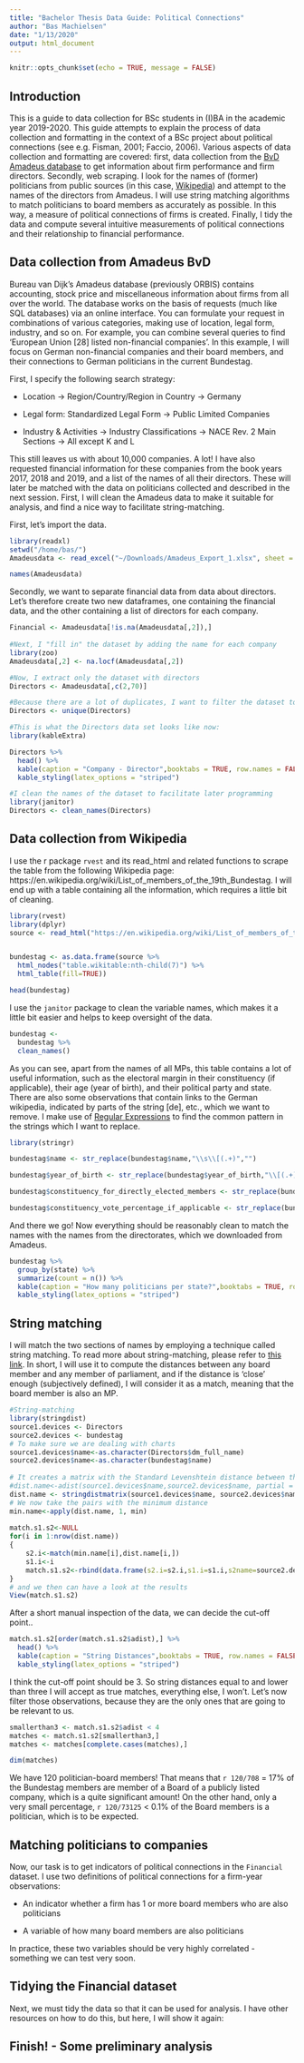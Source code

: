 ```yaml
---
title: "Bachelor Thesis Data Guide: Political Connections"
author: "Bas Machielsen"
date: "1/13/2020"
output: html_document
---
```


```r
knitr::opts_chunk$set(echo = TRUE, message = FALSE)
```

## Introduction

This is a guide to data collection for BSc students in (I)BA in the academic year 2019-2020. This guide attempts to explain the process of data collection and formatting in the context of a BSc project about political connections (see e.g. Fisman, 2001; Faccio, 2006). Various aspects of data collection and formatting are covered: first, data collection from the [BvD Amadeus database](https://amadeus.bvdinfo.com/version-2019919/home.serv?product=AmadeusNeo) to get information about firm performance and firm directors. Secondly, web scraping. I look for the names of (former) politicians from public sources (in this case, [Wikipedia](www.wikipedia.org)) and attempt to the names of the directors from Amadeus. I will use string matching algorithms to match politicians to board members as accurately as possible. In this way, a measure of political connections of firms is created. Finally, I tidy the data and compute several intuitive measurements of political connections and their relationship to financial performance. 


## Data collection from Amadeus BvD

Bureau van Dijk's Amadeus database (previously ORBIS) contains accounting, stock price and miscellaneous information about firms from all over the world. The database works on the basis of requests (much like SQL databases) via an online interface. You can formulate your request in combinations of various categories, making use of location, legal form, industry, and so on. For example, you can combine several queries to find 'European Union [28] listed non-financial companies'. In this example, I will focus on German non-financial companies and their board members, and their connections to German politicians in the current Bundestag. 

First, I specify the following search strategy:

- Location -> Region/Country/Region in Country -> Germany

- Legal form: Standardized Legal Form -> Public Limited Companies

- Industry & Activities -> Industry Classifications -> NACE Rev. 2 Main Sections -> All except K and L

This still leaves us with about 10,000 companies. A lot! I have also requested financial information for these companies from the book years 2017, 2018 and 2019, and a list of the names of all their directors. These will later be matched with the data on politicians collected and described in the next session. First, I will clean the Amadeus data to make it suitable for analysis, and find a nice way to facilitate string-matching. 

First, let's import the data. 

```r
library(readxl)
setwd("/home/bas/")
Amadeusdata <- read_excel("~/Downloads/Amadeus_Export_1.xlsx", sheet = "Results")

names(Amadeusdata)
```

Secondly, we want to separate financial data from data about directors. Let's therefore create two new dataframes, one containing the financial data, and the other containing a list of directors for each company. 

```r
Financial <- Amadeusdata[!is.na(Amadeusdata[,2]),]
  
#Next, I "fill in" the dataset by adding the name for each company
library(zoo)
Amadeusdata[,2] <- na.locf(Amadeusdata[,2])

#Now, I extract only the dataset with directors
Directors <- Amadeusdata[,c(2,70)]

#Because there are a lot of duplicates, I want to filter the dataset to unique observations
Directors <- unique(Directors)

#This is what the Directors data set looks like now:
library(kableExtra)

Directors %>%
  head() %>%
  kable(caption = "Company - Director",booktabs = TRUE, row.names = FALSE) %>%
  kable_styling(latex_options = "striped")

#I clean the names of the dataset to facilitate later programming
library(janitor)
Directors <- clean_names(Directors)
```

## Data collection from Wikipedia

I use the r package `rvest` and its read_html and related functions to scrape the table from the following Wikipedia page: https://en.wikipedia.org/wiki/List_of_members_of_the_19th_Bundestag. I will end up with a table containing all the information, which requires a little bit of cleaning.

```r
library(rvest)
library(dplyr)
source <- read_html("https://en.wikipedia.org/wiki/List_of_members_of_the_19th_Bundestag")


bundestag <- as.data.frame(source %>%
  html_nodes("table.wikitable:nth-child(7)") %>%
  html_table(fill=TRUE))

head(bundestag)
```

I use the `janitor` package to clean the variable names, which makes it a little bit easier and helps to keep oversight of the data. 

```r
bundestag <- 
  bundestag %>%
  clean_names()
```
As you can see, apart from the names of all MPs, this table contains a lot of useful information, such as the electoral margin in their constituency (if applicable), their age (year of birth), and their political party and state. There are also some observations that contain links to the German wikipedia, indicated by parts of the string [de], etc., which we want to remove. I make use of [Regular Expressions](https://en.wikipedia.org/wiki/Regular_expression) to find the common pattern in the strings which I want to replace. 

```r
library(stringr)

bundestag$name <- str_replace(bundestag$name,"\\s\\[(.+)","")

bundestag$year_of_birth <- str_replace(bundestag$year_of_birth,"\\[(.+)","")

bundestag$constituency_for_directly_elected_members <- str_replace(bundestag$constituency_for_directly_elected_members,"\\s\\[(.+)","")

bundestag$constituency_vote_percentage_if_applicable <- str_replace(bundestag$constituency_vote_percentage_if_applicable,"\\s%(.+)","")
```

And there we go! Now everything should be reasonably clean to match the names with the names from the directorates, which we downloaded from Amadeus. 

```r
bundestag %>%
  group_by(state) %>%
  summarize(count = n()) %>%
  kable(caption = "How many politicians per state?",booktabs = TRUE, row.names = FALSE) %>%
  kable_styling(latex_options = "striped")

```

## String matching

I will match the two sections of names by employing a technique called string matching. To read more about string-matching, please refer to [this link](https://www.r-bloggers.com/fuzzy-string-matching-a-survival-skill-to-tackle-unstructured-information/). In short, I will use it to compute the distances between any board member and any member of parliament, and if the distance is 'close' enough (subjectively defined), I will consider it as a match, meaning that the board member is also an MP. 

```r
#String-matching
library(stringdist)
source1.devices <- Directors
source2.devices <- bundestag
# To make sure we are dealing with charts
source1.devices$name<-as.character(Directors$dm_full_name)
source2.devices$name<-as.character(bundestag$name)
 
# It creates a matrix with the Standard Levenshtein distance between the name fields of both sources
#dist.name<-adist(source1.devices$name,source2.devices$name, partial = TRUE, ignore.case = TRUE)
dist.name <- stringdistmatrix(source1.devices$name, source2.devices$name, method = "osa") 
# We now take the pairs with the minimum distance
min.name<-apply(dist.name, 1, min)
 
match.s1.s2<-NULL  
for(i in 1:nrow(dist.name))
{
    s2.i<-match(min.name[i],dist.name[i,])
    s1.i<-i
    match.s1.s2<-rbind(data.frame(s2.i=s2.i,s1.i=s1.i,s2name=source2.devices[s2.i,]$name, s1name=source1.devices[s1.i,]$name, adist=min.name[i]),match.s1.s2)
}
# and we then can have a look at the results
View(match.s1.s2)
```

After a short manual inspection of the data, we can decide the cut-off point.. 

```r
match.s1.s2[order(match.s1.s2$adist),] %>%
  head() %>%
  kable(caption = "String Distances",booktabs = TRUE, row.names = FALSE) %>%
  kable_styling(latex_options = "striped")
``` 

I think the cut-off point should be 3. So string distances equal to and lower than three I will accept as true matches, everything else, I won't. Let's now filter those observations, because they are the only ones that are going to be relevant to us. 

```r
smallerthan3 <- match.s1.s2$adist < 4
matches <- match.s1.s2[smallerthan3,]
matches <- matches[complete.cases(matches),]

dim(matches)
```

We have 120 politician-board members! That means that `r 120/708` = 17% of the Bundestag members are member of a Board of a publicly listed company, which is a quite significant amount! On the other hand, only a very small percentage, `r 120/73125` < 0.1% of the Board members is a politician, which is to be expected. 

## Matching politicians to companies

Now, our task is to get indicators of political connections in the `Financial` dataset. I use two definitions of political connections for a firm-year observations:

- An indicator whether a firm has 1 or more board members who are also politicians

- A variable of how many board members are also politicians

In practice, these two variables should be very highly correlated - something we can test very soon. 

## Tidying the Financial dataset

Next, we must tidy the data so that it can be used for analysis. I have other resources on how to do this, but here, I will show it again: 





## Finish! - Some preliminary analysis




